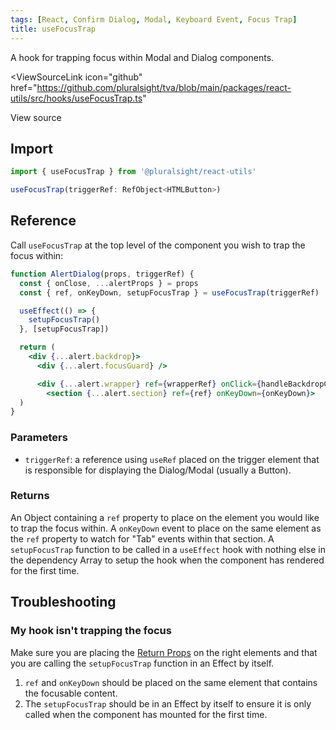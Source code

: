 ```yaml
---
tags: [React, Confirm Dialog, Modal, Keyboard Event, Focus Trap]
title: useFocusTrap
---
```



<p className="size-xxl">
  A hook for trapping focus within Modal and Dialog components.
</p>

<ViewSourceLink
  icon="github"
  href="https://github.com/pluralsight/tva/blob/main/packages/react-utils/src/hooks/useFocusTrap.ts"
>
  View source
</ViewSourceLink>

## Import

```javascript
import { useFocusTrap } from '@pluralsight/react-utils'
```

```typescript
useFocusTrap(triggerRef: RefObject<HTMLButton>)
```

## Reference

Call `useFocusTrap` at the top level of the component you wish to trap the focus within:

```jsx showLineNumbers {3,6,14}
function AlertDialog(props, triggerRef) {
  const { onClose, ...alertProps } = props
  const { ref, onKeyDown, setupFocusTrap } = useFocusTrap(triggerRef)

  useEffect(() => {
    setupFocusTrap()
  }, [setupFocusTrap])

  return (
    <div {...alert.backdrop}>
      <div {...alert.focusGuard} />

      <div {...alert.wrapper} ref={wrapperRef} onClick={handleBackdropClick}>
        <section {...alert.section} ref={ref} onKeyDown={onKeyDown}>
  )
}
```

### Parameters

- `triggerRef`: a reference using `useRef` placed on the trigger element that is responsible for displaying the Dialog/Modal (usually a Button).

### Returns

An Object containing a `ref` property to place on the element you would like to trap the focus within. A `onKeyDown` event to place on the same element as the `ref` property to watch for "Tab" events within that section. A `setupFocusTrap` function to be called in a `useEffect` hook with nothing else in the dependency Array to setup the hook when the component has rendered for the first time.

## Troubleshooting

### My hook isn't trapping the focus

Make sure you are placing the [Return Props](#returns) on the right elements and that you are calling the `setupFocusTrap` function in an Effect by itself.

1. `ref` and `onKeyDown` should be placed on the same element that contains the focusable content.
2. The `setupFocusTrap` should be in an Effect by itself to ensure it is only called when the component has mounted for the first time.

